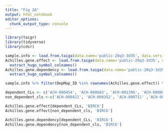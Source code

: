 ```yaml
---
title: "Fig 2A"
output: html_notebook
editor_options: 
  chunk_output_type: console
---
```


```r
library(taigr)
library(tidyverse)
library(cdsr)
```

```r
sample.info <- load.from.taiga(data.name='public-20q3-3d35', data.version=29, data.file='sample_info')
Achilles.gene.effect <- load.from.taiga(data.name='public-20q3-3d35', data.version=29, data.file='Achilles_gene_effect') %>%
  extract_hugo_symbol_colnames()
Achilles.gene.dependency <- load.from.taiga(data.name='public-20q3-3d35', data.version=29, data.file='Achilles_gene_dependency')%>%
  extract_hugo_symbol_colnames()

sample.info %>% filter(DepMap_ID %in% rownames(Achilles.gene.effect)) %>% pull(lineage) %>% table()
```


```r
dependent_CLs <- c('ACH-000454', 'ACH-000683', 'ACH-001396', 'ACH-000809', 'ACH-000725') 
non_dependent_cls <-c('ACH-000421', 'ACH-000352', 'ACH-000711' ,'ACH-000865' ,'ACH-000935' ,'ACH-000878')
```

```r
Achilles.gene.effect[dependent_CLs, 'BIRC6']
Achilles.gene.effect[non_dependent_cls, 'BIRC6']
```

```r
Achilles.gene.dependency[dependent_CLs, 'BIRC6']
Achilles.gene.dependency[non_dependent_cls, 'BIRC6']
```